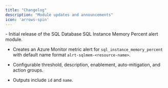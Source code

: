 ```yaml
---
title: "Changelog"
description: "Module updates and announcements"
icon: 'arrows-spin'
---
```


<Update label="2025/08/19" description="sqldb-sqlmem-v0.1.0">
  - Initial release of the SQL Database SQL Instance Memory Percent alert module.

  - Creates an Azure Monitor metric alert for `sql_instance_memory_percent` with default name format `alrt-sqlmem-<resource-name>`.

  - Configurable threshold, description, enablement, auto-mitigation, and action groups.

  - Outputs include `id` and `name`.

  </Update>




